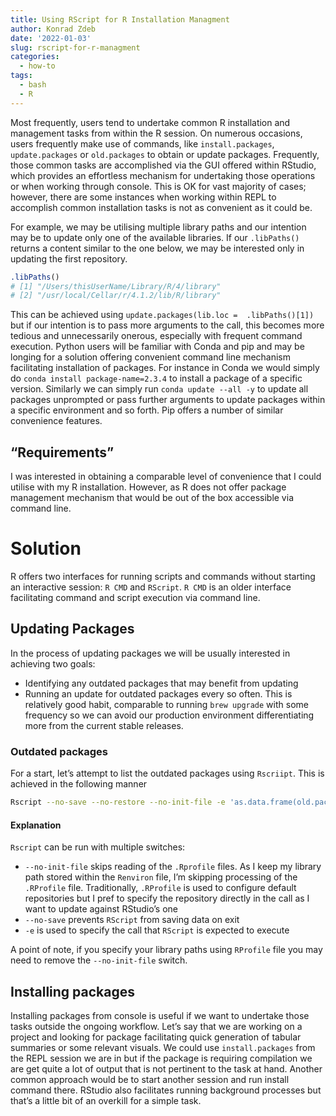 ```yaml
---
title: Using RScript for R Installation Managment
author: Konrad Zdeb
date: '2022-01-03'
slug: rscript-for-r-managment
categories:
  - how-to
tags:
  - bash
  - R
---
```


Most frequently, users tend to undertake common R installation and management tasks from within the R session. On numerous occasions, users frequently make use of commands, like `install.packages`, `update.packages` or `old.packages` to obtain or update packages. Frequently, those common tasks are accomplished via the GUI offered within RStudio, which provides an effortless mechanism for undertaking those operations or when working through console. This is OK for vast majority of cases; however, there are some instances when working within REPL to accomplish common installation tasks is not as convenient as it could be. 

For example, we may be utilising multiple library paths and our intention may be to update only one of the available libraries. If our `.libPaths()` returns a content similar to the one below, we may be interested only in updating the first repository.

```r
.libPaths()
# [1] "/Users/thisUserName/Library/R/4/library"
# [2] "/usr/local/Cellar/r/4.1.2/lib/R/library"
```
This can be achieved using `update.packages(lib.loc =  .libPaths()[1])` but if our intention is to pass more arguments to the call, this becomes more tedious and unnecessarily onerous, especially with frequent command execution. Python users will be familiar with Conda and pip and may be longing for a solution offering convenient command line mechanism facilitating installation of packages. For instance in Conda we would simply do `conda install package-name=2.3.4` to install a package of a specific version. Similarly we can simply run `conda update --all -y` to update all packages unprompted or pass further arguments to update packages within a specific environment and so forth. Pip offers a number of similar convenience features.

## "Requirements"

I was interested in obtaining a comparable level of convenience that I could utilise with my R installation. However, as R does not offer package management mechanism that would be out of the box accessible via command line. 

# Solution

R offers two interfaces for running scripts and commands without starting an interactive session: `R CMD` and `RScript`. `R CMD` is an older interface facilitating command and script execution via command line. 

## Updating Packages

In the process of updating packages we will be usually interested in achieving two goals:

* Identifying any outdated packages that may benefit from updating
* Running an update for outdated packages every so often. This is relatively good habit, comparable to running `brew upgrade` with some frequency so we can avoid our production environment differentiating more from the current stable releases.

### Outdated packages

For a start, let's attempt to list the outdated packages using `Rscriipt`. This is achieved in the following manner

```bash
Rscript --no-save --no-restore --no-init-file -e 'as.data.frame(old.packages(repos = "https://cran.rstudio.com"))[,-c(1,6)]'
```

#### Explanation

`Rscript` can be run with multiple switches:

* `--no-init-file` skips reading of the `.Rprofile` files. As I keep my library path stored within the `Renviron` file, I'm skipping processing of the `.RProfile` file. Traditionally, `.RProfile` is used to configure default repositories but I pref to specify the repository directly in the call as I want to update against RStudio's one
* `--no-save` prevents `RScript` from saving data on exit
* `-e` is used to specify the call that `RScript` is expected to execute

A point of note, if you specify your library paths using `RProfile` file you may need to remove the `--no-init-file` switch.

## Installing packages

Installing packages from console is useful if we want to undertake those tasks outside the ongoing workflow. Let's say that we are working on a project and looking for package facilitating quick generation of tabular summaries or some relevant visuals. We could use `install.packages` from the REPL session we are in but if the package is requiring compilation we are get quite a lot of output that is not pertinent to the task at hand. Another common approach would be to start another session and run install command there. RStudio also facilitates running background processes but that's a little bit of an overkill for a simple task. 


